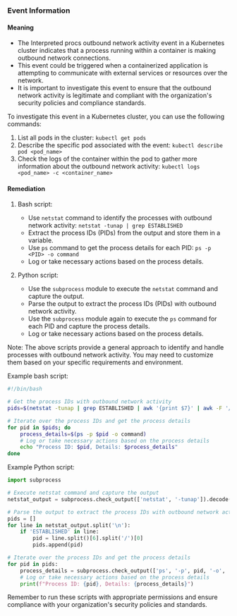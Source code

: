 
### Event Information

#### Meaning

- The Interpreted procs outbound network activity event in a Kubernetes cluster indicates that a process running within a container is making outbound network connections.
- This event could be triggered when a containerized application is attempting to communicate with external services or resources over the network.
- It is important to investigate this event to ensure that the outbound network activity is legitimate and compliant with the organization's security policies and compliance standards.

To investigate this event in a Kubernetes cluster, you can use the following commands:
1. List all pods in the cluster: `kubectl get pods`
2. Describe the specific pod associated with the event: `kubectl describe pod <pod_name>`
3. Check the logs of the container within the pod to gather more information about the outbound network activity: `kubectl logs <pod_name> -c <container_name>`

#### Remediation

1. Bash script:
   - Use `netstat` command to identify the processes with outbound network activity: `netstat -tunap | grep ESTABLISHED`
   - Extract the process IDs (PIDs) from the output and store them in a variable.
   - Use `ps` command to get the process details for each PID: `ps -p <PID> -o command`
   - Log or take necessary actions based on the process details.

2. Python script:
   - Use the `subprocess` module to execute the `netstat` command and capture the output.
   - Parse the output to extract the process IDs (PIDs) with outbound network activity.
   - Use the `subprocess` module again to execute the `ps` command for each PID and capture the process details.
   - Log or take necessary actions based on the process details.

Note: The above scripts provide a general approach to identify and handle processes with outbound network activity. You may need to customize them based on your specific requirements and environment.

Example bash script:
```bash
#!/bin/bash

# Get the process IDs with outbound network activity
pids=$(netstat -tunap | grep ESTABLISHED | awk '{print $7}' | awk -F '/' '{print $1}')

# Iterate over the process IDs and get the process details
for pid in $pids; do
    process_details=$(ps -p $pid -o command)
    # Log or take necessary actions based on the process details
    echo "Process ID: $pid, Details: $process_details"
done
```

Example Python script:
```python
import subprocess

# Execute netstat command and capture the output
netstat_output = subprocess.check_output(['netstat', '-tunap']).decode('utf-8')

# Parse the output to extract the process IDs with outbound network activity
pids = []
for line in netstat_output.split('\n'):
    if 'ESTABLISHED' in line:
        pid = line.split()[6].split('/')[0]
        pids.append(pid)

# Iterate over the process IDs and get the process details
for pid in pids:
    process_details = subprocess.check_output(['ps', '-p', pid, '-o', 'command']).decode('utf-8')
    # Log or take necessary actions based on the process details
    print(f"Process ID: {pid}, Details: {process_details}")
```

Remember to run these scripts with appropriate permissions and ensure compliance with your organization's security policies and standards.

